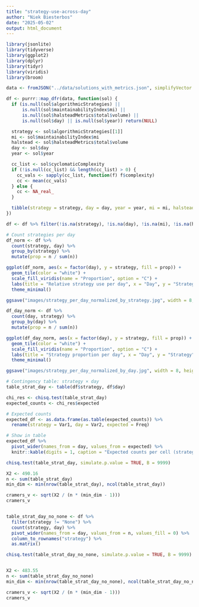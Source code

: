 ```yaml
---
title: "strategy-use-across-day"
author: "Niek Biesterbos"
date: "2025-05-02"
output: html_document
---
```


```r
library(jsonlite)
library(tidyverse)
library(ggplot2)
library(dplyr)
library(tidyr)
library(viridis)
library(broom)

data <- fromJSON("../data/solutions_with_metrics.json", simplifyVector = FALSE)

df <- purrr::map_dfr(data, function(sol) {
  if (is.null(sol$algorithmicStrategies) || 
      is.null(sol$maintainabilityIndex$mi) ||
      is.null(sol$halsteadMetrics$total$volume) ||
      is.null(sol$day) || is.null(sol$year)) return(NULL)

  strategy <- sol$algorithmicStrategies[[1]]
  mi <- sol$maintainabilityIndex$mi
  halstead <- sol$halsteadMetrics$total$volume
  day <- sol$day
  year <- sol$year

  cc_list <- sol$cyclomaticComplexity
  if (!is.null(cc_list) && length(cc_list) > 0) {
    cc_vals <- sapply(cc_list, function(f) f$complexity)
    cc <- mean(cc_vals)
  } else {
    cc <- NA_real_
  }

  tibble(strategy = strategy, day = day, year = year, mi = mi, halstead = halstead, cc = cc)
})

df <- df %>% filter(!is.na(strategy), !is.na(day), !is.na(mi), !is.na(halstead), !is.na(cc))
```

```r
# Count strategies per day
df_norm <- df %>%
  count(strategy, day) %>%
  group_by(strategy) %>%
  mutate(prop = n / sum(n))

ggplot(df_norm, aes(x = factor(day), y = strategy, fill = prop)) +
  geom_tile(color = "white") +
  scale_fill_viridis(name = "Proportion", option = "C") +
  labs(title = "Relative strategy use per day", x = "Day", y = "Strategy") +
  theme_minimal()

ggsave("images/strategy_per_day_normalized_by_strategy.jpg", width = 8, height = 5, dpi = 300)

df_day_norm <- df %>%
  count(day, strategy) %>%
  group_by(day) %>%
  mutate(prop = n / sum(n))

ggplot(df_day_norm, aes(x = factor(day), y = strategy, fill = prop)) +
  geom_tile(color = "white") +
  scale_fill_viridis(name = "Proportion", option = "C") +
  labs(title = "Strategy proportion per day", x = "Day", y = "Strategy") +
  theme_minimal()

ggsave("images/strategy_per_day_normalized_by_day.jpg", width = 8, height = 5, dpi = 300)

```

```r
# Contingency table: strategy × day
table_strat_day <- table(df$strategy, df$day)

chi_res <- chisq.test(table_strat_day)
expected_counts <- chi_res$expected

# Expected counts
expected_df <- as.data.frame(as.table(expected_counts)) %>%
  rename(strategy = Var1, day = Var2, expected = Freq)

# Show in table
expected_df %>%
  pivot_wider(names_from = day, values_from = expected) %>%
  knitr::kable(digits = 1, caption = "Expected counts per cell (strategy × day)")

chisq.test(table_strat_day, simulate.p.value = TRUE, B = 9999)

X2 <- 490.16
n <- sum(table_strat_day)
min_dim <- min(nrow(table_strat_day), ncol(table_strat_day))

cramers_v <- sqrt(X2 / (n * (min_dim - 1)))
cramers_v


table_strat_day_no_none <- df %>%
  filter(strategy != "None") %>%
  count(strategy, day) %>%
  pivot_wider(names_from = day, values_from = n, values_fill = 0) %>%
  column_to_rownames("strategy") %>%
  as.matrix()

chisq.test(table_strat_day_no_none, simulate.p.value = TRUE, B = 9999)


X2 <- 483.55
n <- sum(table_strat_day_no_none)
min_dim <- min(nrow(table_strat_day_no_none), ncol(table_strat_day_no_none))

cramers_v <- sqrt(X2 / (n * (min_dim - 1)))
cramers_v


```

